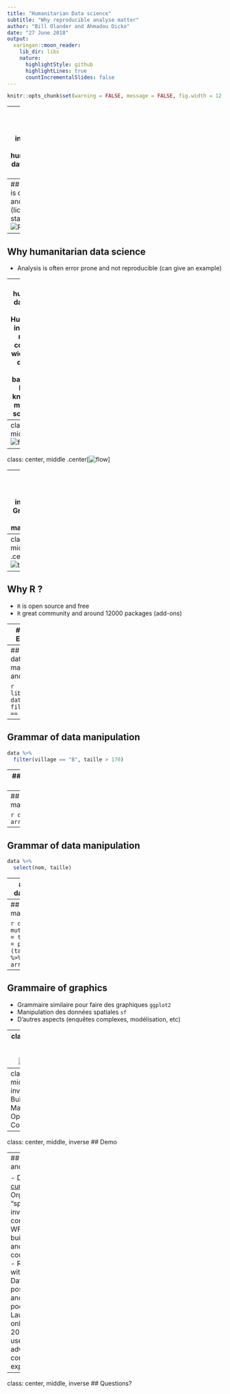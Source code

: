 ```yaml
---
title: "Humanitarian Data science"
subtitle: "Why reproducible analyse matter"
author: "Bill Olander and Ahmadou Dicko"
date: "27 June 2018"
output:
  xaringan::moon_reader:
    lib_dir: libs
    nature:
      highlightStyle: github
      highlightLines: true
      countIncrementalSlides: false
---
```


```r
knitr::opts_chunk$set(warning = FALSE, message = FALSE, fig.width = 12, fig.height = 4)
```

---
class: center, middle, inverse
## Why humanitarian data science ?

---
## Analysis is often slow and costly (license and staff)
.center[![R](./images/reproducibleFlow.png)]

---
## Why humanitarian data science
- Analysis is often error prone and not reproducible (can give an example)


---
## Why humanitarian data science
- Humanitarians informations managers come from a wide varied of disciplines and background
- Most lack knowledge of modern data science tools

---
class: center, middle
.center[![flow](./images/RFlow.png)]

---
class: center, middle
.center[![flow](./images/datasciFlow.png)]

---
class: center, middle, inverse
## Grammar of data manipulation

---
class: center, middle
.center[![typeR](./images/typeR.gif)]

---
## Why R ?

 - `R` is open source and free
 - `R` great community and around 12000 packages (add-ons)


---
## Open an Excel sheet 

```r
library(readxl)
data <- read_excel(path = "data/data.xlsx", sheet = 1)
data
```	

---
## Grammar of data manipulation and graphics


```r
library(dplyr)
data %>%
  filter(village == "B") 
```

---
## Grammar of data manipulation

```r
data %>%
  filter(village == "B", taille > 170)
```

---
## Grammar of data manipulation

```r
data %>%
  arrange(poids)
```

---
## Grammar of data manipulation

```r
data %>%
  arrange(desc(poids))
```

---
## Grammar of data manipulation

```r
data %>%
  select(nom, taille)
```
---
## Grammar of data manipulation

```r
data %>%
  select(nom, taille) %>%
  arrange(desc(taille))
```

---
## Grammar of data manipulation

```r
data %>%
  mutate(taille_metre = taille / 100,
         imc = poids / (taille_metre^2)) %>%
  arrange(desc(imc))
```

---
## Grammaire of graphics
- Grammaire similaire pour faire des graphiques `ggplot2`
- Manipulation des données spatiales `sf`
- D'autres aspects (enquêtes complexes, modélisation, etc)

---
class: center, middle
.center[![typeR](./images/twitteR.png)]

---
class: center, middle, inverse
## Building a Massive Open Online Course

---
class: center, middle, inverse
## Demo

---
## Main activities and timeline

- Develop core [curriculum](https://docs.google.com/document/d/1ztVle5UL7TPJXh9v5amzKxRhEutRf4WqhdnCuaR7kwc/edit#)
- Organize a 1 week “sprint” session inviting core contributors (HDX, WFP, UNHCR, …) to build the skeleton and muscles of the course - **July 2018**
- Refine content with support from DataCamp and possibly RStudio and test with large pool of IMO
- Launch content online by end of 2018 advertise to users but also advertise so that content can be expanded/translated


---
class: center, middle, inverse
## Questions?

<!-- [dicko5@un.org](mailto:dicko5@un.org) -->

<!-- [dickoa.gitlab.io](http://dickoa.gitlab.io) -->

